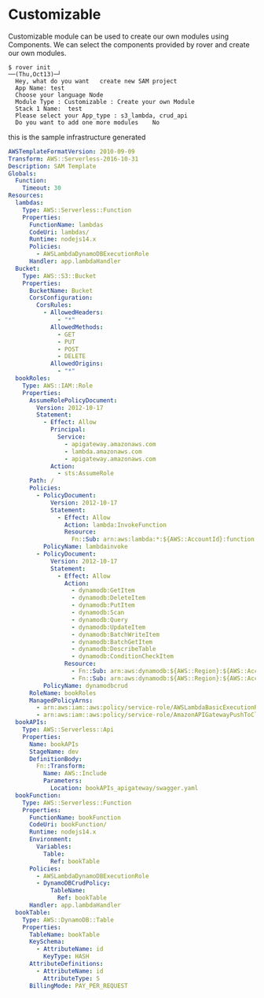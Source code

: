 # Customizable


Customizable module can be used to create our own modules using Components. We can select the components provided by rover and create our own modules.

``` shell
$ rover init                                                                                                                                                                                        ──(Thu,Oct13)─┘
  Hey, what do you want   create new SAM project
  App Name: test
  Choose your language Node
  Module Type : Customizable : Create your own Module
  Stack 1 Name:  test
  Please select your App_type : s3_lambda, crud_api
  Do you want to add one more modules    No
```

this is the sample infrastructure generated

```yml
AWSTemplateFormatVersion: 2010-09-09
Transform: AWS::Serverless-2016-10-31
Description: SAM Template
Globals:
  Function:
    Timeout: 30
Resources:
  lambdas:
    Type: AWS::Serverless::Function
    Properties:
      FunctionName: lambdas
      CodeUri: lambdas/
      Runtime: nodejs14.x
      Policies:
        - AWSLambdaDynamoDBExecutionRole
      Handler: app.lambdaHandler
  Bucket:
    Type: AWS::S3::Bucket
    Properties:
      BucketName: Bucket
      CorsConfiguration:
        CorsRules:
          - AllowedHeaders:
              - "*"
            AllowedMethods:
              - GET
              - PUT
              - POST
              - DELETE
            AllowedOrigins:
              - "*"
  bookRoles:
    Type: AWS::IAM::Role
    Properties:
      AssumeRolePolicyDocument:
        Version: 2012-10-17
        Statement:
          - Effect: Allow
            Principal:
              Service:
                - apigateway.amazonaws.com
                - lambda.amazonaws.com
                - apigateway.amazonaws.com
            Action:
              - sts:AssumeRole
      Path: /
      Policies:
        - PolicyDocument:
            Version: 2012-10-17
            Statement:
              - Effect: Allow
                Action: lambda:InvokeFunction
                Resource:
                  Fn::Sub: arn:aws:lambda:*:${AWS::AccountId}:function:*
          PolicyName: lambdainvoke
        - PolicyDocument:
            Version: 2012-10-17
            Statement:
              - Effect: Allow
                Action:
                  - dynamodb:GetItem
                  - dynamodb:DeleteItem
                  - dynamodb:PutItem
                  - dynamodb:Scan
                  - dynamodb:Query
                  - dynamodb:UpdateItem
                  - dynamodb:BatchWriteItem
                  - dynamodb:BatchGetItem
                  - dynamodb:DescribeTable
                  - dynamodb:ConditionCheckItem
                Resource:
                  - Fn::Sub: arn:aws:dynamodb:${AWS::Region}:${AWS::AccountId}:table/bookTable
                  - Fn::Sub: arn:aws:dynamodb:${AWS::Region}:${AWS::AccountId}:table/bookTable/index/*
          PolicyName: dynamodbcrud
      RoleName: bookRoles
      ManagedPolicyArns:
        - arn:aws:iam::aws:policy/service-role/AWSLambdaBasicExecutionRole
        - arn:aws:iam::aws:policy/service-role/AmazonAPIGatewayPushToCloudWatchLogs
  bookAPIs:
    Type: AWS::Serverless::Api
    Properties:
      Name: bookAPIs
      StageName: dev
      DefinitionBody:
        Fn::Transform:
          Name: AWS::Include
          Parameters:
            Location: bookAPIs_apigateway/swagger.yaml
  bookFunction:
    Type: AWS::Serverless::Function
    Properties:
      FunctionName: bookFunction
      CodeUri: bookFunction/
      Runtime: nodejs14.x
      Environment:
        Variables:
          Table:
            Ref: bookTable
      Policies:
        - AWSLambdaDynamoDBExecutionRole
        - DynamoDBCrudPolicy:
            TableName:
              Ref: bookTable
      Handler: app.lambdaHandler
  bookTable:
    Type: AWS::DynamoDB::Table
    Properties:
      TableName: bookTable
      KeySchema:
        - AttributeName: id
          KeyType: HASH
      AttributeDefinitions:
        - AttributeName: id
          AttributeType: S
      BillingMode: PAY_PER_REQUEST

```
